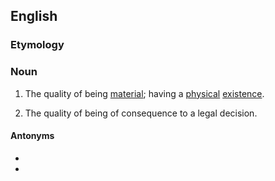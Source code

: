 ==English==

===Etymology===
{{suffix|en|material|ity}}

===Noun===
{{en-noun|~}}

# The quality of being [[material]]; having a [[physical]] [[existence]].
# {{lb|en|legal}} The quality of being of consequence to a legal decision.

====Antonyms====
* {{l|en|immateriality}}
* {{l|en|ethereality}}